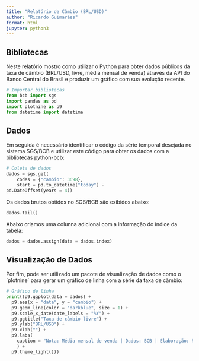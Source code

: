 ```yaml
---
title: "Relatório de Câmbio (BRL/USD)"
author: "Ricardo Guimarães"
format: html
jupyter: python3
---
```


## Bibliotecas

Neste relatório mostro como utilizar o Python para obter dados públicos da taxa de câmbio (BRL/USD, livre, média mensal de venda) através da API do Banco Central do Brasil e produzir um gráfico com sua evolução recente.

```python
# Importar bibliotecas
from bcb import sgs
import pandas as pd
import plotnine as p9
from datetime import datetime 
```

## Dados

Em seguida é necessário identificar o código da série temporal desejada no sistema SGS/BCB e utilizar este código para obter os dados com a bibliotecas python-bcb:

```python
# Coleta de dados
dados = sgs.get(
    codes = {"cambio": 3698},
    start = pd.to_datetime("today") - 
pd.DateOffset(years = 4))
```

Os dados brutos obtidos no SGS/BCB são exibidos abaixo:

```python
dados.tail()
```

Abaixo criamos uma colunna adicional com a informação do índice da tabela:

```python
dados = dados.assign(data = dados.index)
```

## Visualização de Dados

Por fim, pode ser utilizado um pacote de visualização de dados como o \`plotnine\` para gerar um gráfico de linha com a série da taxa de câmbio:

```python
# Gráfico de linha
print((p9.ggplot(data = dados) +
  p9.aes(x = "data", y = "cambio") +
  p9.geom_line(color = "darkblue", size = 1) +
  p9.scale_x_date(date_labels = "%Y") +
  p9.ggtitle("Taxa de câmbio livre") +
  p9.ylab("BRL/USD") +
  p9.xlab("") +
  p9.labs(
    caption = "Nota: Média mensal de venda | Dados: BCB | Elaboração: Ricardo Guimarães"
    ) +
  p9.theme_light()))

```